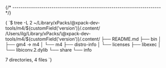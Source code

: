 


{/* ------------------------------------------------------------------------ */}

<CodeBlock language="console"> {
`$ tree -L 2 ~/Library/xPacks/\@xpack-dev-tools/m4/${customField('version')}/.content/
/Users/ilg/Library/xPacks/\@xpack-dev-tools/m4/${customField('version')}/.content/
├── README.md
├── bin
│   ├── gm4 -> m4
│   └── m4
├── distro-info
│   └── licenses
├── libexec
│   └── libiconv.2.dylib
└── share
    └── info

7 directories, 4 files
`} </CodeBlock>
